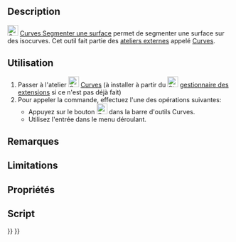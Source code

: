 <languages/>

{{Docnav/fr
|[[Curves_GordonSurface/fr|Surface de Gordon]]
|[[Curves_ToConsole/fr|Vers la console]]
|[[Curves_Workbench/fr|Atelier Curves]]
|IconL=Curves_GordonSurface.svg
|IconR=Curves_ToConsole.svg
|IconC=Curves_workbench_icon.svg
}}

{{GuiCommand/fr
|Name=Curves SegmentSurface
|Name/fr=Curves Segmenter une surface
|MenuLocation=Surfaces → Segment surface
|Workbenches=[[Curves_Workbench/fr|Curves]]
}}

==Description==

[[Image:Curves_SegmentSurface.svg|24px]] [[Curves_SegmentSurface/fr|Curves Segmenter une surface]] permet de segmenter une surface sur des isocurves. Cet outil fait partie des [[External_workbenches/fr|ateliers externes]] appelé [[Curves_Workbench/fr|Curves]].

<span id="Usage"></span>
==Utilisation==

# Passer à l'atelier [[Image:Curves_workbench_icon.svg|24px]] [[Curves_Workbench/fr|Curves]] (à installer à partir du [[Image:Std_AddonMgr.svg|24px]] [[Std_AddonMgr/fr|gestionnaire des extensions]] si ce n'est pas déjà fait)
# Pour appeler la commande, effectuez l'une des opérations suivantes:
#* Appuyez sur le bouton [[Image:Curves_SegmentSurface.svg|24px]] dans la barre d'outils Curves.
#* Utilisez l'entrée {{MenuCommand|Surfaces → Segment surface}} dans le menu déroulant.


<span id="Notes"></span>
==Remarques==


==Limitations==


<span id="Properties"></span>
==Propriétés==


<span id="Scripting"></span>
==Script==


{{Docnav/fr
|[[Curves_GordonSurface/fr|Surface de Gordon]]
|[[Curves_ToConsole/fr|Vers la console]]
|[[Curves_Workbench/fr|Atelier Curves]]
|IconL=Curves_GordonSurface.svg
|IconR=Curves_ToConsole.svg
|IconC=Curves_workbench_icon.svg
}}

{{Curves Tools navi{{#translation:}}}}
{{Userdocnavi{{#translation:}}}}